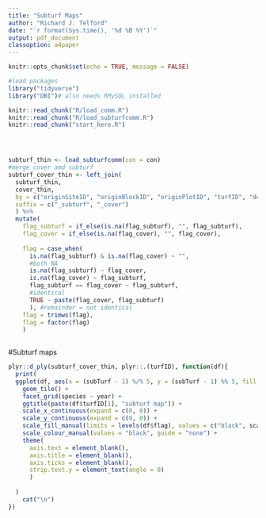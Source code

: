 ```yaml
---
title: "Subturf Maps"
author: "Richard J. Telford"
date: "`r format(Sys.time(), '%d %B %Y')`"
output: pdf_document
classoption: a4paper
---
```


```r
knitr::opts_chunk$set(echo = TRUE, message = FALSE)

#load packages
library("tidyverse")
library("DBI")# also needs RMySQL installed

knitr::read_chunk("R/load_comm.R")
knitr::read_chunk("R/load_subturfcomm.R")
knitr::read_chunk("start_here.R")
```

```r
```

```r
```

```r
```

```r

subturf_thin <- load_subturfcomm(con = con)
#merge cover amd subturf
subturf_cover_thin <- left_join(
  subturf_thin, 
  cover_thin, 
  by = c("originSiteID", "originBlockID", "originPlotID", "turfID", "destPlotID", "destBlockID", "destSiteID", "TTtreat", "year","species", "speciesName"), 
  suffix = c("_subturf", "_cover")
  ) %>% 
  mutate(
    flag_subturf = if_else(is.na(flag_subturf), "", flag_subturf),
    flag_cover = if_else(is.na(flag_cover), "", flag_cover),
    
    flag = case_when(
      is.na(flag_subturf) & is.na(flag_cover) ~ "",
      #both NA
      is.na(flag_subturf) ~ flag_cover,
      is.na(flag_cover) ~ flag_subturf,
      flag_subturf == flag_cover ~ flag_subturf,
      #identical
      TRUE ~ paste(flag_cover, flag_subturf)
      ), #remainder = not identical
    flag = trimws(flag),
    flag = factor(flag)
    )
      
```

#Subturf maps

```r
plyr::d_ply(subturf_cover_thin, plyr::.(turfID), function(df){
  print(
  ggplot(df, aes(x = (subTurf - 1) %/% 5, y = (subTurf - 1) %% 5, fill = flag, alpha = cover, colour = "outline")) +
    geom_tile() +
    facet_grid(species ~ year) +
    ggtitle(paste(df$turfID[1], "subturf map")) +
    scale_x_continuous(expand = c(0, 0)) +
    scale_y_continuous(expand = c(0, 0)) +
    scale_fill_manual(limits = levels(df$flag), values = c("black", scales::hue_pal()(nlevels(df$flag) - 1))) + 
    scale_colour_manual(values = "black", guide = "none") + 
    theme(
      axis.text = element_blank(), 
      axis.title = element_blank(), 
      axis.ticks = element_blank(),
      strip.text.y = element_text(angle = 0)
      )
  
  )
    cat("\n")
})
```
